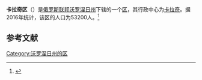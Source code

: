 {{Infobox Settlement
| official_name = 卡拉奇区
| native_name = Калачеевский район
| image_flag =  Flag of Kalacheevsky rayon (Voronezh oblast).png 
| image_shield =  Coat of Arms of Kalacheyevsky rayon (Voronezh oblast).png 
| image_map =  Location of Kalacheyevsky District (Voronezh Oblast).svg 
| settlement_type = [[区_(苏联)|区]]
| subdivision_type = [[国家|国家]]
| subdivision_type1 = [[州_(俄罗斯)|州]]
| subdivision_name = {{RUS}}
| subdivision_name1 = [[沃罗涅日州|沃罗涅日州]]
| seat_type = 行政中心
| seat = [[卡拉奇_(沃羅涅日州)|卡拉奇]]
| population_as_of=2016
| population_footnotes = <ref name=stat />
| population_total = 53200
| timezone = [[莫斯科时间|MSK]]
| utc_offset = +3
}}
'''卡拉奇区'''（{{lang-ru|Калачеевский район}}）是[[俄罗斯联邦|俄罗斯联邦]][[沃罗涅日州|沃罗涅日州]]下辖的一个[[区_(苏联)|区]]，其行政中心为[[卡拉奇_(沃羅涅日州)|卡拉奇]]。据2016年统计，该区的人口为53200人。<ref name=stat>{{cite web | url = http://www.gks.ru/free_doc/doc_2016/bul_dr/mun_obr2016.rar | title = Численность населения Российской Федерации по муниципальным образованиям на 1 января 2016 года | language = ru | accessdate = 2017-01-01 | archive-date = 2019-05-13 | archive-url = https://web.archive.org/web/20190513150350/http://www.gks.ru/free_doc/doc_2016/bul_dr/mun_obr2016.rar | dead-url = no }}</ref>

== 参考文献 ==
{{reflist}}

{{Russia-stub}}

[[Category:沃罗涅日州的区|Category:沃罗涅日州的区]]